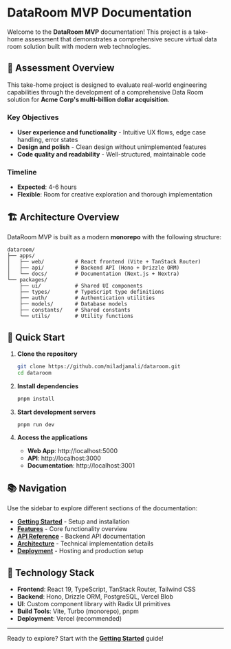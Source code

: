# DataRoom MVP Documentation

Welcome to the **DataRoom MVP** documentation! This project is a take-home assessment that demonstrates a comprehensive secure virtual data room solution built with modern web technologies.

## 🎯 Assessment Overview

This take-home project is designed to evaluate real-world engineering capabilities through the development of a comprehensive Data Room solution for **Acme Corp's multi-billion dollar acquisition**.

### Key Objectives
- **User experience and functionality** - Intuitive UX flows, edge case handling, error states
- **Design and polish** - Clean design without unimplemented features  
- **Code quality and readability** - Well-structured, maintainable code

### Timeline
- **Expected**: 4-6 hours
- **Flexible**: Room for creative exploration and thorough implementation

## 🏗️ Architecture Overview

DataRoom MVP is built as a modern **monorepo** with the following structure:

```
dataroom/
├── apps/
│   ├── web/          # React frontend (Vite + TanStack Router)
│   ├── api/          # Backend API (Hono + Drizzle ORM)
│   └── docs/         # Documentation (Next.js + Nextra)
└── packages/
    ├── ui/           # Shared UI components
    ├── types/        # TypeScript type definitions
    ├── auth/         # Authentication utilities
    ├── models/       # Database models
    ├── constants/    # Shared constants
    └── utils/        # Utility functions
```

## 🚀 Quick Start

1. **Clone the repository**
   ```bash
   git clone https://github.com/miladjamali/dataroom.git
   cd dataroom
   ```

2. **Install dependencies**
   ```bash
   pnpm install
   ```

3. **Start development servers**
   ```bash
   pnpm run dev
   ```

4. **Access the applications**
   - **Web App**: http://localhost:5000
   - **API**: http://localhost:3000  
   - **Documentation**: http://localhost:3001

## 📚 Navigation

Use the sidebar to explore different sections of the documentation:

- **[Getting Started](/getting-started)** - Setup and installation
- **[Features](/features)** - Core functionality overview
- **[API Reference](/api)** - Backend API documentation  
- **[Architecture](/architecture)** - Technical implementation details
- **[Deployment](/deployment)** - Hosting and production setup

## 🎨 Technology Stack

- **Frontend**: React 19, TypeScript, TanStack Router, Tailwind CSS
- **Backend**: Hono, Drizzle ORM, PostgreSQL, Vercel Blob
- **UI**: Custom component library with Radix UI primitives
- **Build Tools**: Vite, Turbo (monorepo), pnpm
- **Deployment**: Vercel (recommended)

---

Ready to explore? Start with the **[Getting Started](/getting-started)** guide!